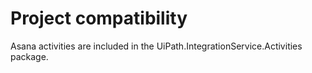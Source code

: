 ﻿# Project compatibility

Asana activities are included in the
                UiPath.IntegrationService.Activities package.




|  |
| ---

